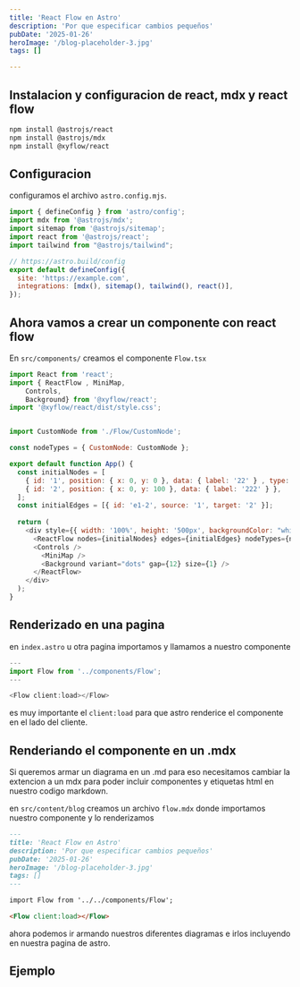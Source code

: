 ```yaml
---
title: 'React Flow en Astro'
description: 'Por que especificar cambios pequeños'
pubDate: '2025-01-26'
heroImage: '/blog-placeholder-3.jpg'
tags: []

---
```


## Instalacion y configuracion de react, mdx y react flow

```bash
npm install @astrojs/react
npm install @astrojs/mdx
npm install @xyflow/react
```

## Configuracion 

configuramos el archivo `astro.config.mjs`.
```js
import { defineConfig } from 'astro/config';
import mdx from '@astrojs/mdx';
import sitemap from '@astrojs/sitemap';
import react from '@astrojs/react';
import tailwind from "@astrojs/tailwind";

// https://astro.build/config
export default defineConfig({
  site: 'https://example.com',
  integrations: [mdx(), sitemap(), tailwind(), react()],
});

```
## Ahora vamos a crear un componente con react flow 
En `src/components/` creamos el componente `Flow.tsx`

```js
import React from 'react';
import { ReactFlow , MiniMap,
    Controls,
    Background} from '@xyflow/react';
import '@xyflow/react/dist/style.css';


import CustomNode from './Flow/CustomNode';

const nodeTypes = { CustomNode: CustomNode };

export default function App() {
  const initialNodes = [
    { id: '1', position: { x: 0, y: 0 }, data: { label: '22' } , type:'CustomNode'},
    { id: '2', position: { x: 0, y: 100 }, data: { label: '222' } },
  ];
  const initialEdges = [{ id: 'e1-2', source: '1', target: '2' }];
   
  return (
    <div style={{ width: '100%', height: '500px', backgroundColor: "white", color: "gray" }}>
      <ReactFlow nodes={initialNodes} edges={initialEdges} nodeTypes={nodeTypes} >
      <Controls />
        <MiniMap />
        <Background variant="dots" gap={12} size={1} />
      </ReactFlow>
    </div>
  );
}
```

## Renderizado en una pagina

en `index.astro` u otra pagina importamos y llamamos a nuestro componente

```js
---
import Flow from '../components/Flow';
---

<Flow client:load></Flow>
```
es muy importante el `client:load` para que astro renderice el componente en el lado del cliente.

## Renderiando el componente en un .mdx

Si queremos armar un diagrama en un .md para eso necesitamos cambiar la extencion a un mdx para poder incluir componentes y etiquetas html en nuestro codigo markdown.

en `src/content/blog` creamos un archivo `flow.mdx` donde importamos nuestro componente y lo renderizamos

```md
---
title: 'React Flow en Astro'
description: 'Por que especificar cambios pequeños'
pubDate: '2025-01-26'
heroImage: '/blog-placeholder-3.jpg'
tags: []
---

import Flow from '../../components/Flow';

<Flow client:load></Flow>

```

ahora podemos ir armando nuestros diferentes diagramas e irlos incluyendo en nuestra pagina de astro.

## Ejemplo

<Flow client:load></Flow>
